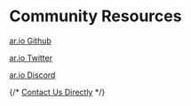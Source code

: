
<HeroPattern />

# Community Resources

[ar.io Github](https://github.com/ar-io)

[ar.io Twitter](https://twitter.com/ar_io_network)

[ar.io Discord](https://discord.gg/7zUPfN4D6g)

{/* [Contact Us Directly](mailto:info@ar.io) */}
